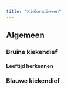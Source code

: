 ```yaml
---
title: "Kiekendieven"
---
```


## Algemeen

### Bruine kiekendief
#### Leeftijd herkennen

### Blauwe kiekendief

